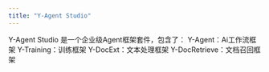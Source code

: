 ```yaml
---
title: "Y-Agent Studio"
---
```


Y-Agent Studio 是一个企业级Agent框架套件，包含了： Y-Agent：Ai工作流框架  Y-Training：训练框架  Y-DocExt：文本处理框架  Y-DocRetrieve：文档召回框架